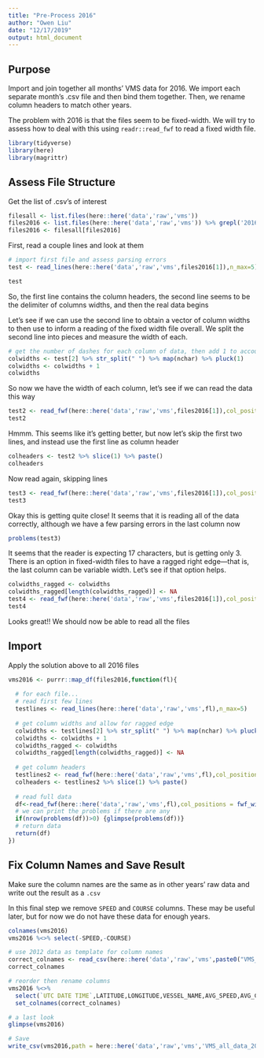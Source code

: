 ```yaml
---
title: "Pre-Process 2016"
author: "Owen Liu"
date: "12/17/2019"
output: html_document
---
```

## Purpose

Import and join together all months' VMS data for 2016. We import each separate month's .csv file and then bind them together. Then, we rename column headers to match other years.

The problem with 2016 is that the files seem to be fixed-width. We will try to assess how to deal with this using `readr::read_fwf` to read a fixed width file.

```r
library(tidyverse)
library(here)
library(magrittr)
```

## Assess File Structure

Get the list of .csv's of interest

```r
filesall <- list.files(here::here('data','raw','vms'))
files2016 <- list.files(here::here('data','raw','vms')) %>% grepl('2016_',.)
files2016 <- filesall[files2016]
```

First, read a couple lines and look at them

```r
# import first file and assess parsing errors
test <- read_lines(here::here('data','raw','vms',files2016[1]),n_max=5)

test
```

So, the first line contains the column headers, the second line seems to be the delimiter of columns widths, and then the real data begins

Let's see if we can use the second line to obtain a vector of column widths to then use to inform a reading of the fixed width file overall. We split the second line into pieces and measure the width of each.

```r
# get the number of dashes for each column of data, then add 1 to account for the trailing space
colwidths <- test[2] %>% str_split(" ") %>% map(nchar) %>% pluck(1)
colwidths <- colwidths + 1
colwidths
```

So now we have the width of each column, let's see if we can read the data this way

```r
test2 <- read_fwf(here::here('data','raw','vms',files2016[1]),col_positions = fwf_widths(colwidths),n_max=5)
test2
```

Hmmm. This seems like it's getting better, but now let's skip the first two lines, and instead use the first line as column header

```r
colheaders <- test2 %>% slice(1) %>% paste()
colheaders
```

Now read again, skipping lines

```r
test3 <- read_fwf(here::here('data','raw','vms',files2016[1]),col_positions = fwf_widths(colwidths,col_names = colheaders),skip=2,n_max=5)
test3
```

Okay this is getting quite close! It seems that it is reading all of the data correctly, although we have a few parsing errors in the last column now

```r
problems(test3)
```
It seems that the reader is expecting 17 characters, but is getting only 3. There is an option in fixed-width files to have a ragged right edge---that is, the last column can be variable width. Let's see if that option helps.

```r
colwidths_ragged <- colwidths
colwidths_ragged[length(colwidths_ragged)] <- NA
test4 <- read_fwf(here::here('data','raw','vms',files2016[1]),col_positions = fwf_widths(colwidths_ragged,col_names = colheaders),skip=2,n_max=5)
test4
```
Looks great!! We should now be able to read all the files

## Import

Apply the solution above to all 2016 files

```r

vms2016 <- purrr::map_df(files2016,function(fl){
  
  # for each file...
  # read first few lines
  testlines <- read_lines(here::here('data','raw','vms',fl),n_max=5)
  
  # get column widths and allow for ragged edge
  colwidths <- testlines[2] %>% str_split(" ") %>% map(nchar) %>% pluck(1)
  colwidths <- colwidths + 1
  colwidths_ragged <- colwidths
  colwidths_ragged[length(colwidths_ragged)] <- NA
  
  # get column headers
  testlines2 <- read_fwf(here::here('data','raw','vms',fl),col_positions = fwf_widths(colwidths_ragged),n_max=5,col_types = 'cccccccccc')
  colheaders <- testlines2 %>% slice(1) %>% paste()
  
  # read full data
  df<-read_fwf(here::here('data','raw','vms',fl),col_positions = fwf_widths(colwidths_ragged,col_names = colheaders),skip=2)
  # we can print the problems if there are any
  if(nrow(problems(df))>0) {glimpse(problems(df))}
  # return data
  return(df)
})

```

## Fix Column Names and Save Result

Make sure the column names are the same as in other years' raw data and write out the result as a `.csv`

In this final step we remove `SPEED` and `COURSE` columns. These may be useful later, but for now we do not have these data for enough years.

```r
colnames(vms2016)
vms2016 %<>% select(-SPEED,-COURSE)

# use 2012 data as template for column names
correct_colnames <- read_csv(here::here('data','raw','vms',paste0("VMS_all_data_2012.csv")),col_types='cddcddcc',n_max = 5) %>% colnames()
correct_colnames

# reorder then rename columns
vms2016 %<>% 
  select(`UTC DATE TIME`,LATITUDE,LONGITUDE,VESSEL_NAME,AVG_SPEED,AVG_COURSE,DOCNUM,DECLARATIONS) %>% 
  set_colnames(correct_colnames)

# a last look
glimpse(vms2016)

# Save
write_csv(vms2016,path = here::here('data','raw','vms','VMS_all_data_2016.csv'))
```

